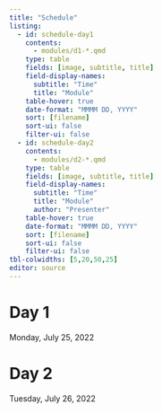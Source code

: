```yaml
---
title: "Schedule"
listing:
  - id: schedule-day1
    contents:
      - modules/d1-*.qmd
    type: table
    fields: [image, subtitle, title]
    field-display-names:
      subtitle: "Time"
      title: "Module"
    table-hover: true
    date-format: "MMMM DD, YYYY"
    sort: [filename]
    sort-ui: false
    filter-ui: false
  - id: schedule-day2
    contents:
      - modules/d2-*.qmd
    type: table
    fields: [image, subtitle, title]
    field-display-names:
      subtitle: "Time"
      title: "Module"
      author: "Presenter"
    table-hover: true
    date-format: "MMMM DD, YYYY"
    sort: [filename]
    sort-ui: false
    filter-ui: false
tbl-colwidths: [5,20,50,25]
editor: source
---
```


# Day 1

Monday, July 25, 2022

::: {#schedule-day1}
:::

# Day 2

Tuesday, July 26, 2022

::: {#schedule-day2}
:::
